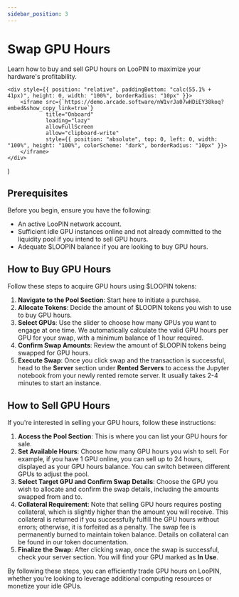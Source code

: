 ```yaml
---
sidebar_position: 3
---
```


# Swap GPU Hours

Learn how to buy and sell GPU hours on LooPIN to maximize your hardware's profitability.

    <div style={{ position: "relative", paddingBottom: "calc(55.1% + 41px)", height: 0, width: "100%", borderRadius: "10px" }}>
        <iframe src={`https://demo.arcade.software/nW1vrJa07wHDiEY38koq?embed&show_copy_link=true`}
                title="Onboard"
                loading="lazy"
                allowFullScreen
                allow="clipboard-write"
                style={{ position: "absolute", top: 0, left: 0, width: "100%", height: "100%", colorScheme: "dark", borderRadius: "10px" }}>
        </iframe>
    </div>
)

<Arcade/>

## Prerequisites

Before you begin, ensure you have the following:
- An active LooPIN network account.
- Sufficient idle GPU instances online and not already committed to the liquidity pool if you intend to sell GPU hours.
- Adequate $LOOPIN balance if you are looking to buy GPU hours.

## How to Buy GPU Hours

Follow these steps to acquire GPU hours using $LOOPIN tokens:

1. **Navigate to the Pool Section**: Start here to initiate a purchase.
2. **Allocate Tokens**: Decide the amount of $LOOPIN tokens you wish to use to buy GPU hours.
3. **Select GPUs**: Use the slider to choose how many GPUs you want to engage at one time. We automatically calculate the valid GPU hours per GPU for your swap, with a minimum balance of 1 hour required.
4. **Confirm Swap Amounts**: Review the amount of $LOOPIN tokens being swapped for GPU hours.
5. **Execute Swap**: Once you click swap and the transaction is successful, head to the **Server** section under **Rented Servers** to access the Jupyter notebook from your newly rented remote server. It usually takes 2-4 minutes to start an instance.

## How to Sell GPU Hours

If you're interested in selling your GPU hours, follow these instructions:

1. **Access the Pool Section**: This is where you can list your GPU hours for sale.
2. **Set Available Hours**: Choose how many GPU hours you wish to sell. For example, if you have 1 GPU online, you can sell up to 24 hours, displayed as your GPU hours balance. You can switch between different GPUs to adjust the pool.
3. **Select Target GPU and Confirm Swap Details**: Choose the GPU you wish to allocate and confirm the swap details, including the amounts swapped from and to.
4. **Collateral Requirement**: Note that selling GPU hours requires posting collateral, which is slightly higher than the amount you will receive. This collateral is returned if you successfully fulfill the GPU hours without errors; otherwise, it is forfeited as a penalty. The swap fee is permanently burned to maintain token balance. Details on collateral can be found in our token documentation.
5. **Finalize the Swap**: After clicking swap, once the swap is successful, check your server section. You will find your GPU marked as **In Use**.

By following these steps, you can efficiently trade GPU hours on LooPIN, whether you're looking to leverage additional computing resources or monetize your idle GPUs.


